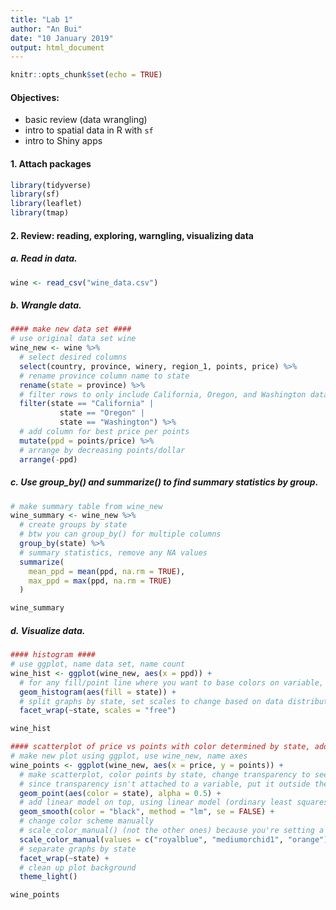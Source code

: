 ```yaml
---
title: "Lab 1"
author: "An Bui"
date: "10 January 2019"
output: html_document
---
```


```r
knitr::opts_chunk$set(echo = TRUE)
```

#### Objectives:

- basic review (data wrangling)  
- intro to spatial data in R with `sf`  
- intro to Shiny apps  

#### 1. Attach packages
```r
library(tidyverse)
library(sf)
library(leaflet)
library(tmap)
```

#### 2. Review: reading, exploring, warngling, visualizing data
##### a. Read in data.
```r
wine <- read_csv("wine_data.csv")
```

##### b. Wrangle data.
```r
#### make new data set ####
# use original data set wine
wine_new <- wine %>%
  # select desired columns
  select(country, province, winery, region_1, points, price) %>% 
  # rename province column name to state
  rename(state = province) %>%
  # filter rows to only include California, Oregon, and Washington data
  filter(state == "California" |
           state == "Oregon" |
           state == "Washington") %>% 
  # add column for best price per points
  mutate(ppd = points/price) %>% 
  # arrange by decreasing points/dollar
  arrange(-ppd)
```

##### c. Use group_by() and summarize() to find summary statistics by group.
```r
# make summary table from wine_new
wine_summary <- wine_new %>% 
  # create groups by state
  # btw you can group_by() for multiple columns
  group_by(state) %>% 
  # summary statistics, remove any NA values
  summarize(
    mean_ppd = mean(ppd, na.rm = TRUE),
    max_ppd = max(ppd, na.rm = TRUE)
  )

wine_summary
```

##### d. Visualize data.
```r
#### histogram ####
# use ggplot, name data set, name count
wine_hist <- ggplot(wine_new, aes(x = ppd)) +
  # for any fill/point line where you want to base colors on variable, you have to start with aes()
  geom_histogram(aes(fill = state)) +
  # split graphs by state, set scales to change based on data distribution
  facet_wrap(~state, scales = "free")

wine_hist

#### scatterplot of price vs points with color determined by state, adding a linear model trendline on top ####
# make new plot using ggplot, use wine_new, name axes
wine_points <- ggplot(wine_new, aes(x = price, y = points)) +
  # make scatterplot, color points by state, change transparency to see points better
  # since transparency isn't attached to a variable, put it outside the aes()
  geom_point(aes(color = state), alpha = 0.5) +
  # add linear model on top, using linear model (ordinary least squares linear regression), without standard error
  geom_smooth(color = "black", method = "lm", se = FALSE) +
  # change color scheme manually
  # scale_color_manual() (not the other ones) because you're setting a color (from line 84, in aes())
  scale_color_manual(values = c("royalblue", "mediumorchid1", "orange")) +
  # separate graphs by state
  facet_wrap(~state) +
  # clean up plot background
  theme_light()

wine_points
```











